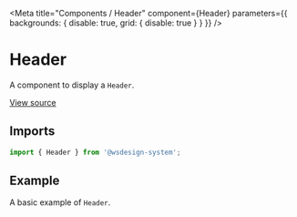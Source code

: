 
<Meta
  title="Components / Header"
  component={Header}
  parameters={{ backgrounds: { disable: true, grid: { disable: true } } }}
/>

# Header

A component to display a `Header`.

[View source](https://github.com/actarian/wsdesign-system/tree/main/@components/card)

## Imports

```js
import { Header } from '@wsdesign-system';
```

<!--
## Props

<ArgsTable of={HeaderProps} />
-->

## Example

A basic example of `Header`.

<Canvas>
  <Story name="Header">
    <Header></Header>
  </Story>
</Canvas>
